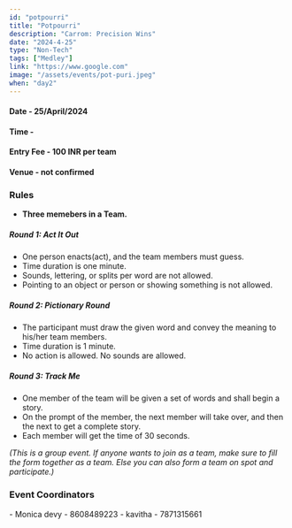 ```yaml
---
id: "potpourri"
title: "Potpourri"
description: "Carrom: Precision Wins"
date: "2024-4-25"
type: "Non-Tech" 
tags: ["Medley"]
link: "https://www.google.com"
image: "/assets/events/pot-puri.jpeg"
when: "day2"
---
```


<h4>Date - 25/April/2024</h4>
<h4>Time - </h4>
<h4>Entry Fee - 100 INR per team</h4>
<h4>Venue - not confirmed</h4>


### Rules
- **Three memebers in a Team.**

##### Round 1: Act It Out

- One person enacts(act), and the team members must guess.
- Time duration is one minute.
- Sounds, lettering, or splits per word are not allowed. 
- Pointing to an object or person or showing something is not allowed.

##### Round 2: Pictionary Round

- The participant must draw the given word and convey the meaning to his/her team members. 
- Time duration is 1 minute.
- No action is allowed. No sounds are allowed.

##### Round 3: Track Me

- One member of the team will be given a set of words and shall begin a story. 
- On the prompt of the member, the next member will take over, and then the next to get a complete story. 
- Each member will get the time of 30 seconds.

*(This is a group event. If anyone wants to join as a team, make sure to fill the form together as a team. Else you can also form a team on spot and participate.)*


<h3>Event Coordinators</h3>
- Monica devy - 8608489223
- kavitha - 7871315661
